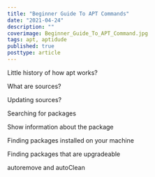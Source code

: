 ```yaml
---
title: "Beginner Guide To APT Commands"
date: "2021-04-24"
description: ""
coverimage: Beginner_Guide_To_APT_Command.jpg
tags: apt, aptidude
published: true
posttype: article
---
```

Little history of how apt works?

What are sources?

Updating sources?

Searching for packages 

Show information about the package 

Finding packages installed on your machine

Finding packages that are upgradeable 

autoremove and autoClean